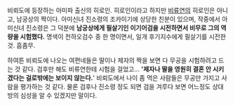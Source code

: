 비뢰도에 등장하는 아미파 출신의 히로인. 히로인이라고 하지만 [[비류연]]의 히로인은 아니고, 남궁상의 짝이다. 아미신녀 진소령의 조카이기에 상당한 친분이 있으며, 작중에서 아미신녀 진소령은 그 덕분에 '''남궁상에게 필살기인 이기어검을 시전하면서 비무로 그의 역량을 시험했다.''' 명색이 천하오검수 중 한 명이면서, 일개 후기지수에게 필살기를 시전한 것. 흠좀무.

하여튼 비뢰도에 나오는 여편네들은 딸이나 제자의 짝을 보면 다 무공을 시험하려고 드는 것 같다. 검후만 해도 비류연한테 시험을 걸었고… ''''제자나 딸을 영원히 결혼 안 시키겠다는 걸로밖에는 보이지 않는다.'''' 비뢰도에서 나이 좀 먹은 사람들은 무공만 가지고 사람을 평가하는 것 같다. 물론 검후나 진소령 정도 되면 검을 겨루다 보면 어느정도 상대방의 심성을 알 수 있겠지만 말이다.
